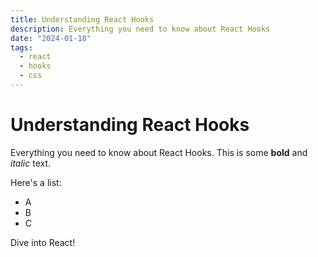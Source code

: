 ```yaml
---
title: Understanding React Hooks
description: Everything you need to know about React Hooks
date: "2024-01-18"
tags:
  - react
  - hooks
  - css
---
```

# Understanding React Hooks

Everything you need to know about React Hooks. This is some **bold** and _italic_ text. 

Here's a list:
- A
- B
- C

Dive into React!
